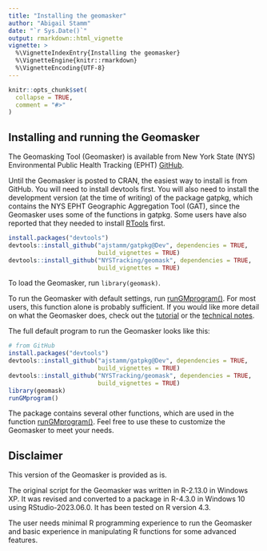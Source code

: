 ```yaml
---
title: "Installing the geomasker"
author: "Abigail Stamm"
date: "`r Sys.Date()`"
output: rmarkdown::html_vignette
vignette: >
  %\VignetteIndexEntry{Installing the geomasker}
  %\VignetteEngine{knitr::rmarkdown}
  %\VignetteEncoding{UTF-8}
---
```


```r
knitr::opts_chunk$set(
  collapse = TRUE,
  comment = "#>"
)
```

## Installing and running the Geomasker

The Geomasking Tool (Geomasker) is available from New York State (NYS) Environmental Public Health Tracking (EPHT) [GitHub](https://github.com/NYSTracking/geomask).


<!-- # This is a placeholder. We are not on CRAN yet. -->
<!-- You can install the released version of gatpkg from  -->
<!-- [CRAN](https://CRAN.R-project.org) with `install.packages("gatpkg")`.  -->

Until the Geomasker is posted to CRAN, the easiest way to install is from GitHub. You will need to install devtools first. You will also need to install the development version (at the time of writing) of the package gatpkg, which contains the NYS EPHT Geographic Aggregation Tool (GAT), since the Geomasker uses some of the functions in gatpkg. Some users have also reported that they needed to install [RTools](https://cran.r-project.org/bin/windows/Rtools/) first.


```r
install.packages("devtools")
devtools::install_github("ajstamm/gatpkg@Dev", dependencies = TRUE,
                         build_vignettes = TRUE)
devtools::install_github("NYSTracking/geomask", dependencies = TRUE,
                         build_vignettes = TRUE)
```

To load the Geomasker, run `library(geomask)`.

To run the Geomasker with default settings, run [runGMprogram()](../html/runGMprogram.html). For most users, this function alone is probably sufficient. If you would like more detail on what the Geomasker does, check out the [tutorial](tutorial.html) or the [technical notes](gm_tech_notes.html).

The full default program to run the Geomasker looks like this:

```r
# from GitHub
install.packages("devtools")
devtools::install_github("ajstamm/gatpkg@Dev", dependencies = TRUE,
                         build_vignettes = TRUE)
devtools::install_github("NYSTracking/geomask", dependencies = TRUE,
                         build_vignettes = TRUE)
library(geomask)
runGMprogram()
```

The package contains several other functions, which are used in the function [runGMprogram()](../html/runGMprogram.html). Feel free to use these to customize the Geomasker to meet your needs. 

## Disclaimer

This version of the Geomasker is provided as is. 

The original script for the Geomasker was written in R-2.13.0 in Windows XP. It was revised and converted to a package in R-4.3.0 in Windows 10 using RStudio-2023.06.0. It has been tested on R version 4.3. 

The user needs minimal R programming experience to run the Geomasker and basic experience in manipulating R functions for some advanced features. 

